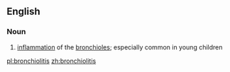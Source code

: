 ==English==

===Noun===
{{wikipedia}}
{{en-noun|-}}

#{{medicine}} [[inflammation]] of the [[bronchiole]]s; especially common in young children

[[pl:bronchiolitis]]
[[zh:bronchiolitis]]